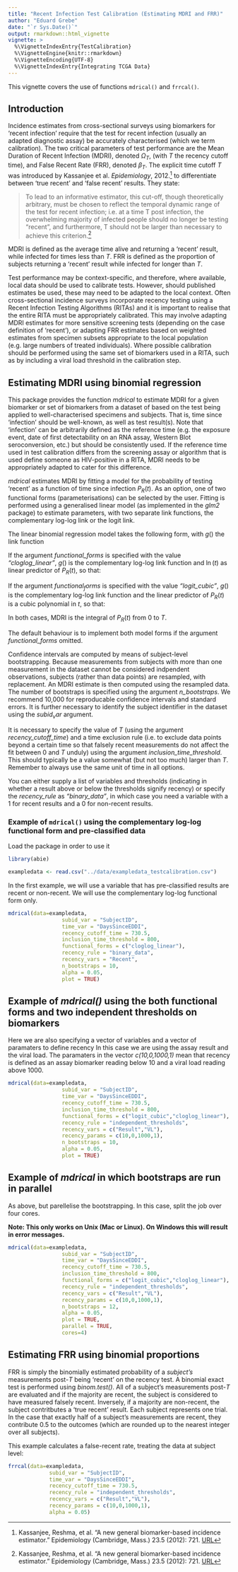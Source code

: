 ```yaml
---
title: "Recent Infection Test Calibration (Estimating MDRI and FRR)"
author: "Eduard Grebe"
date: "`r Sys.Date()`"
output: rmarkdown::html_vignette
vignette: >
  %\VignetteIndexEntry{TestCalibration}
  %\VignetteEngine{knitr::rmarkdown}
  %\VignetteEncoding{UTF-8}
  %\VignetteIndexEntry{Integrating TCGA Data}
---
```


This vignette covers the use of functions ```mdrical()``` and ```frrcal()```. 

## Introduction

Incidence estimates from cross-sectional surveys using biomarkers for 'recent infection' require that the test for recent infection (usually an adapted diagnostic assay) be accurately characterised (which we term calibration). The two critical parameters of test performance are the Mean Duration of Recent Infection (MDRI), denoted $\Omega_T$, (with $T$ the recency cutoff time), and False Recent Rate (FRR), denoted $\beta_T$. The explicit time cutoff $T$ was introduced by Kassanjee et al. $Epidemiology$, 2012.[^1] to differentiate between 'true recent' and 'false recent' results. They state:

>To lead to an informative estimator, this cut-off, though theoretically arbitrary, must be chosen to reflect the temporal dynamic range of the test for recent infection; i.e. at a time T post infection, the overwhelming majority of infected people should no longer be testing “recent”, and furthermore, T should not be larger than necessary to achieve this criterion.[^1]

MDRI is defined as the average time alive and returning a ‘recent’ result, while infected for times less than $T$. FRR is defined as the proportion of subjects returning a 'recent' result while infected for longer than $T$.

Test performance may be context-specific, and therefore, where available, local data should be used to calibrate tests. However, should published estimates be used, these may need to be adapted to the local context. Often cross-sectional incidence surveys incorporate recency testing using a Recent Infection Testing Algorithms (RITAs) and it is important to realise that the entire RITA must be appropriately calibrated. This may involve adapting MDRI estimates for more sensitive screening tests (depending on the case definition of 'recent'), or adapting FRR estimates based on weighted estimates from specimen subsets appropriate to the local population (e.g. large numbers of treated individuals). Where possible calibration should be performed using the same set of biomarkers used in a RITA, such as by including a viral load threshold in the calibration step.

## Estimating MDRI using binomial regression

This package provides the function $mdrical$ to estimate MDRI for a given biomarker or set of biomarkers from a dataset of based on the test being applied to well-characterised specimens and subjects. That is, time since 'infection' should be well-known, as well as test result(s). Note that 'infection' can be arbitrarily defined as the reference time (e.g. the exposure event, date of first detectability on an RNA assay, Western Blot seroconversion, etc.) but should be consistently used. If the reference time used in test calibration differs from the screening assay or algorithm that is used define someone as HIV-positive in a RITA, MDRI needs to be appropriately adapted to cater for this difference.

*mdrical* estimates MDRI by fitting a model for the probability of testing 'recent' as a function of time since infection $P_R(t)$. As an option, one of two functional forms (parameterisations) can be selected by the user. Fitting is performed using a generalised linear model (as implemented in the *glm2* package) to estimate parameters, with two separate link functions, the complementary log-log link or the logit link.

The linear binomial regression model takes the following form, with $g()$ the link function

\begin{equation}
g(P_R(t)) = f(t)
\end{equation}

If the argument *functional_forms* is specified with the value *"cloglog_linear"*, $g()$ is the complementary log-log link function and $\ln(t)$ as linear predictor of $P_R(t)$, so that:

\begin{equation}
	\ln\left(-\ln(1-P_R(t)\right) = \beta_0 + \beta_1\ln(t)
\end{equation}

If the argument $functional_forms$ is specified with the value *"logit_cubic"*, $g()$ is the complementary log-log link function and the linear predictor of $P_R(t)$ is a cubic polynomial in $t$, so that:

\begin{equation}
	\ln{\left(\frac{P_R(t)}{1-P_R(t)}\right)} = \beta_0 + \beta_1t + \beta_2t^2 + \beta_3t^3
\end{equation}

In both cases, MDRI is the integral of $P_R(t)$ from $0$ to $T$.

\begin{equation}
\Omega_T = \int_{0}^{T} P_R(t)dt
\end{equation}

The default behaviour is to implement both model forms if the argument *functional_forms* omitted.

Confidence intervals are computed by means of subject-level bootstrapping. Because measurements from subjects with more than one measurement in the dataset cannot be considered indpendent observations, subjects (rather than data points) are resampled, with replacement. An MDRI estimate is then computed using the resampled data. The number of bootstraps is specified using the argument *n_bootstraps*. We recommend 10,000 for reproducable confidence intervals and standard errors. It is further necessary to identify the subject identifier in the dataset using the $subid_var$ argument.

It is necessary to specify the value of $T$ (using the argument *recency_cutoff_time*) and a time exclusion rule (i.e. to exclude data points beyond a certain time so that falsely recent measurements do not affect the fit between $0$ and $T$ unduly) using the argument *inclusion_time_threshold*. This should typically be a value somewhat (but not too much) larger than $T$. Remember to always use the same unit of time in all options.

You can either supply a list of variables and thresholds (indicating in whether a result above or below the thresholds signify recency) or specify the *recency_rule* as *"binary_data"*, in which case you need a variable with a 1 for recent results and a 0 for non-recent results.

### Example of ```mdrical()``` using the complementary log-log functional form and pre-classified data

Load the package in order to use it

```r
library(abie)
```

```r
exampledata <- read.csv("../data/exampledata_testcalibration.csv")
```

In the first example, we will use a variable that has pre-classified results are recent or non-recent. We will use the complementary log-log functional form only.

```r
mdrical(data=exampledata,
                 subid_var = "SubjectID",
                 time_var = "DaysSinceEDDI",
                 recency_cutoff_time = 730.5,
                 inclusion_time_threshold = 800,
                 functional_forms = c("cloglog_linear"),
                 recency_rule = "binary_data",
                 recency_vars = "Recent",
                 n_bootstraps = 10,
                 alpha = 0.05,
                 plot = TRUE)
```

## Example of *mdrical()* using the both functional forms and two independent thresholds on biomarkers

Here we are also specifying a vector of variables and a vector of paramaters to define recency
In this case we are using the assay result and the viral load. The paramaters in the vector *c(10,0,1000,1)* mean
that recency is defined as an assay biomarker reading below 10 and a viral load reading above 1000.

```r
mdrical(data=exampledata,
                 subid_var = "SubjectID",
                 time_var = "DaysSinceEDDI",
                 recency_cutoff_time = 730.5,
                 inclusion_time_threshold = 800,
                 functional_forms = c("logit_cubic","cloglog_linear"),
                 recency_rule = "independent_thresholds",
                 recency_vars = c("Result","VL"),
                 recency_params = c(10,0,1000,1),
                 n_bootstraps = 10,
                 alpha = 0.05,
                 plot = TRUE)
```

## Example of $mdrical$ in which bootstraps are run in parallel

As above, but parellelise the bootstrapping. In this case, split the job over four cores.

**Note: This only works on Unix (Mac or Linux). On Windows this will result in error messages.**

```r
mdrical(data=exampledata,
                 subid_var = "SubjectID",
                 time_var = "DaysSinceEDDI",
                 recency_cutoff_time = 730.5,
                 inclusion_time_threshold = 800,
                 functional_forms = c("logit_cubic","cloglog_linear"),
                 recency_rule = "independent_thresholds",
                 recency_vars = c("Result","VL"),
                 recency_params = c(10,0,1000,1),
                 n_bootstraps = 12,
                 alpha = 0.05,
                 plot = TRUE,
                 parallel = TRUE,
                 cores=4)
```

## Estimating FRR using binomial proportions

FRR is simply the binomially estimated probability of a *subject's* measurements post-$T$ being 'recent' on the recency test. A binomial exact test is performed using *binom.test()*. All of a subject's measurements post-$T$ are evaluated and if the majority are recent, the subject is considered to have measured falsely recent. Inversely, if a majority are non-recent, the subject contritbutes a 'true recent' result. Each subject represents one trial. In the case that exactly half of a subject's measurements are recent, they contribute 0.5 to the outcomes (which are rounded up to the nearest integer over all subjects).

This example calculates a false-recent rate, treating the data at subject level:

```r
frrcal(data=exampledata,
             subid_var = "SubjectID",
             time_var = "DaysSinceEDDI",
             recency_cutoff_time = 730.5,
             recency_rule = "independent_thresholds",
             recency_vars = c("Result","VL"),
             recency_params = c(10,0,1000,1),
             alpha = 0.05)
```

[^1]: Kassanjee, Reshma, et al. "A new general biomarker-based incidence estimator." Epidemiology (Cambridge, Mass.) 23.5 (2012): 721. [URL](http://www.ncbi.nlm.nih.gov/pmc/articles/PMC3500970/)
